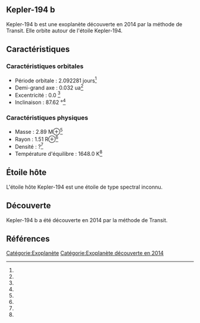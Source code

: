 == Kepler-194 b ==

{{Infobox Exoplanète
| nom = Kepler-194 b
| image = 
| légende = 
| étoile = Kepler-194
| constellation = 
| ascension_droite = 
| déclinaison = 
| distance = ?
| type_spectral = ?
| masse = 2.89 M⊕<ref></ref>
| rayon = 1.51 R⊕<ref></ref>
| densité = ?<ref></ref>
| gravité = ?<ref></ref>
| température = 1648.0 K<ref></ref>
| période = 2.092281 j<ref></ref>
| demi_grand_axe = 0.032 ua<ref></ref>
| excentricité = 0.0 <ref></ref>
| inclinaison = 87.62 °<ref></ref>
| méthode_découverte = Transit
| date_découverte = 2014
| statut = Confirmée
}}

Kepler-194 b est une exoplanète découverte en 2014 par la méthode de Transit. Elle orbite autour de l'étoile Kepler-194.

== Caractéristiques ==

=== Caractéristiques orbitales ===
* Période orbitale : 2.092281 jours<ref></ref>
* Demi-grand axe : 0.032 ua<ref></ref>
* Excentricité : 0.0 <ref></ref>
* Inclinaison : 87.62 °<ref></ref>

=== Caractéristiques physiques ===
* Masse : 2.89 M⊕<ref></ref>
* Rayon : 1.51 R⊕<ref></ref>
* Densité : ?<ref></ref>
* Température d'équilibre : 1648.0 K<ref></ref>

== Étoile hôte ==

{{Infobox Étoile
| nom = Kepler-194
| image = 
| légende = 
| constellation = 
| ascension_droite = 
| déclinaison = 
| distance = ?
| type_spectral = ?
| magnitude_absolue = 
| magnitude_apparente = 
| masse = ?<ref></ref>
| rayon = ?<ref></ref>
| température = ?<ref></ref>
| métallicité = ?<ref></ref>
| âge = ?<ref></ref>
}}

L'étoile hôte Kepler-194 est une étoile de type spectral inconnu.

== Découverte ==

Kepler-194 b a été découverte en 2014 par la méthode de Transit.

== Références ==
<references />

[[Catégorie:Exoplanète]]
[[Catégorie:Exoplanète découverte en 2014]]
